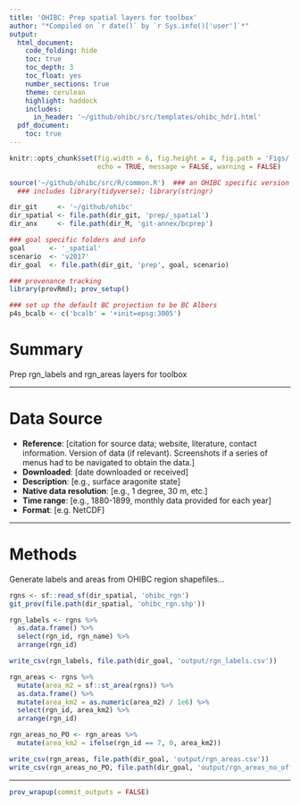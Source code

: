```yaml
---
title: 'OHIBC: Prep spatial layers for toolbox'
author: "*Compiled on `r date()` by `r Sys.info()['user']`*"
output: 
  html_document:
    code_folding: hide
    toc: true
    toc_depth: 3
    toc_float: yes
    number_sections: true
    theme: cerulean
    highlight: haddock
    includes: 
      in_header: '~/github/ohibc/src/templates/ohibc_hdr1.html'
  pdf_document:
    toc: true
---
```


``` r

knitr::opts_chunk$set(fig.width = 6, fig.height = 4, fig.path = 'Figs/',
                      echo = TRUE, message = FALSE, warning = FALSE)

source('~/github/ohibc/src/R/common.R')  ### an OHIBC specific version of common.R;
  ### includes library(tidyverse); library(stringr)

dir_git     <- '~/github/ohibc'
dir_spatial <- file.path(dir_git, 'prep/_spatial') 
dir_anx     <- file.path(dir_M, 'git-annex/bcprep')

### goal specific folders and info
goal      <- '_spatial'
scenario  <- 'v2017'
dir_goal  <- file.path(dir_git, 'prep', goal, scenario)

### provenance tracking
library(provRmd); prov_setup()

### set up the default BC projection to be BC Albers
p4s_bcalb <- c('bcalb' = '+init=epsg:3005')

```


# Summary

Prep rgn_labels and rgn_areas layers for toolbox

-----

# Data Source 

* __Reference__: [citation for source data; website, literature, contact information. Version of data (if relevant). Screenshots if a series of menus had to be navigated to obtain the data.]
* __Downloaded__: [date downloaded or received]
* __Description__:  [e.g., surface aragonite state]
* __Native data resolution__: [e.g., 1 degree, 30 m, etc.]   
* __Time range__: [e.g., 1880-1899, monthly data provided for each year] 
* __Format__:  [e.g. NetCDF]

-----
  
# Methods

Generate labels and areas from OHIBC region shapefiles...

``` r

rgns <- sf::read_sf(dir_spatial, 'ohibc_rgn')
git_prov(file.path(dir_spatial, 'ohibc_rgn.shp'))

rgn_labels <- rgns %>%
  as.data.frame() %>%
  select(rgn_id, rgn_name) %>%
  arrange(rgn_id)

write_csv(rgn_labels, file.path(dir_goal, 'output/rgn_labels.csv'))

rgn_areas <- rgns %>%
  mutate(area_m2 = sf::st_area(rgns)) %>%
  as.data.frame() %>%
  mutate(area_km2 = as.numeric(area_m2) / 1e6) %>%
  select(rgn_id, area_km2) %>%
  arrange(rgn_id)

rgn_areas_no_PO <- rgn_areas %>%
  mutate(area_km2 = ifelse(rgn_id == 7, 0, area_km2))

write_csv(rgn_areas, file.path(dir_goal, 'output/rgn_areas.csv'))
write_csv(rgn_areas_no_PO, file.path(dir_goal, 'output/rgn_areas_no_offshore.csv'))

```

-----


``` r
prov_wrapup(commit_outputs = FALSE)
```

